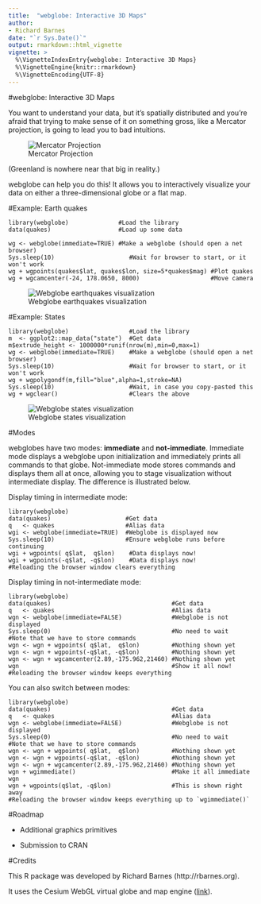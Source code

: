 ```yaml
---
title:  "webglobe: Interactive 3D Maps"
author:
- Richard Barnes
date: "`r Sys.Date()`"
output: rmarkdown::html_vignette
vignette: >
  %\VignetteIndexEntry{webglobe: Interactive 3D Maps}
  %\VignetteEngine{knitr::rmarkdown}
  %\VignetteEncoding{UTF-8}
---
```


#webglobe: Interactive 3D Maps

You want to understand your data, but it's spatially distributed and you're
afraid that trying to make sense of it on something gross, like a Mercator
projection, is going to lead you to bad intuitions.

![Mercator Projection](mercator.png)

(Greenland is nowhere near that big in reality.)

webglobe can help you do this! It allows you to interactively visualize your
data on either a three-dimensional globe or a flat map.

#Example: Earth quakes

    library(webglobe)              #Load the library
    data(quakes)                   #Load up some data

    wg <- webglobe(immediate=TRUE) #Make a webglobe (should open a net browser)
    Sys.sleep(10)                     #Wait for browser to start, or it won't work
    wg + wgpoints(quakes$lat, quakes$lon, size=5*quakes$mag) #Plot quakes
    wg + wgcamcenter(-24, 178.0650, 8000)                    #Move camera

![Webglobe earthquakes visualization](webglobe_quakes.png)

#Example: States

    library(webglobe)                 #Load the library
    m  <- ggplot2::map_data("state")  #Get data
    m$extrude_height <- 1000000*runif(nrow(m),min=0,max=1)
    wg <- webglobe(immediate=TRUE)    #Make a webglobe (should open a net browser)
    Sys.sleep(10)                     #Wait for browser to start, or it won't work
    wg + wgpolygondf(m,fill="blue",alpha=1,stroke=NA)
    Sys.sleep(10)                     #Wait, in case you copy-pasted this
    wg + wgclear()                    #Clears the above

![Webglobe states visualization](webglobe_states.png)



#Modes

webglobes have two modes: **immediate** and **not-immediate**. Immediate mode
displays a webglobe upon initialization and immediately prints all commands to
that globe. Not-immediate mode stores commands and displays them all at once,
allowing you to stage visualization without intermediate display. The difference
is illustrated below.

Display timing in intermediate mode:

    library(webglobe)
    data(quakes)                     #Get data
    q   <- quakes                    #Alias data
    wgi <- webglobe(immediate=TRUE)  #Webglobe is displayed now
    Sys.sleep(10)                    #Ensure webglobe runs before continuing
    wgi + wgpoints( q$lat,  q$lon)    #Data displays now!
    wgi + wgpoints(-q$lat, -q$lon)    #Data displays now!
    #Reloading the browser window clears everything

Display timing in not-intermediate mode:

    library(webglobe)
    data(quakes)                                  #Get data
    q   <- quakes                                 #Alias data
    wgn <- webglobe(immediate=FALSE)              #Webglobe is not displayed
    Sys.sleep(0)                                  #No need to wait
    #Note that we have to store commands
    wgn <- wgn + wgpoints( q$lat,  q$lon)         #Nothing shown yet
    wgn <- wgn + wgpoints(-q$lat, -q$lon)         #Nothing shown yet
    wgn <- wgn + wgcamcenter(2.89,-175.962,21460) #Nothing shown yet
    wgn                                           #Show it all now!
    #Reloading the browser window keeps everything

You can also switch between modes:

    library(webglobe)
    data(quakes)                                  #Get data
    q   <- quakes                                 #Alias data
    wgn <- webglobe(immediate=FALSE)              #Webglobe is not displayed
    Sys.sleep(0)                                  #No need to wait
    #Note that we have to store commands
    wgn <- wgn + wgpoints( q$lat,  q$lon)         #Nothing shown yet
    wgn <- wgn + wgpoints(-q$lat, -q$lon)         #Nothing shown yet
    wgn <- wgn + wgcamcenter(2.89,-175.962,21460) #Nothing shown yet
    wgn + wgimmediate()                           #Make it all immediate
    wgn
    wgn + wgpoints(q$lat, -q$lon)                 #This is shown right away
    #Reloading the browser window keeps everything up to `wgimmediate()`



#Roadmap

* Additional graphics primitives

* Submission to CRAN



#Credits

This R package was developed by Richard Barnes (http://rbarnes.org).

It uses the Cesium WebGL virtual globe and map engine ([link](https://cesiumjs.org/)).
